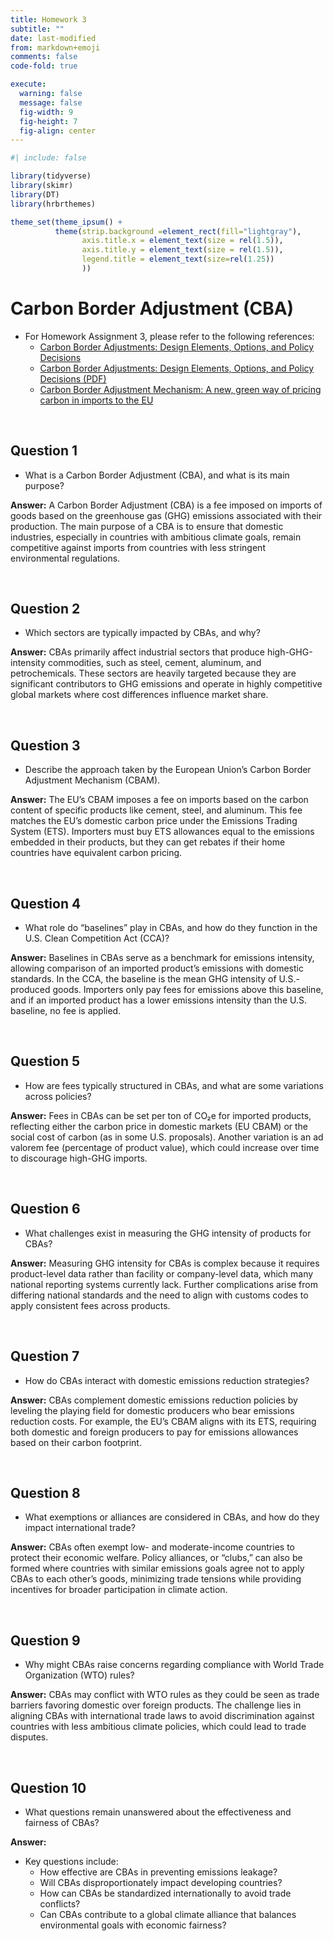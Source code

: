 ```yaml
---
title: Homework 3
subtitle: ""
date: last-modified
from: markdown+emoji
comments: false
code-fold: true

execute: 
  warning: false
  message: false
  fig-width: 9
  fig-height: 7
  fig-align: center
---
```

```r
#| include: false

library(tidyverse)
library(skimr)
library(DT)
library(hrbrthemes)

theme_set(theme_ipsum() +
          theme(strip.background =element_rect(fill="lightgray"),
                axis.title.x = element_text(size = rel(1.5)),
                axis.title.y = element_text(size = rel(1.5)),
                legend.title = element_text(size=rel(1.25))
                ))
```



# Carbon Border Adjustment (CBA)

- For Homework Assignment 3, please refer to the following references:
  - [Carbon Border Adjustments: Design Elements, Options, and Policy Decisions](https://www.rff.org/publications/reports/carbon-border-adjustments-design-elements-options-and-policy-decisions/)
  - [Carbon Border Adjustments: Design Elements, Options, and Policy Decisions (PDF)](https://media.rff.org/documents/Report_23-14.pdf)
  - [Carbon Border Adjustment Mechanism: A new, green way of pricing carbon in imports to the EU](https://www.eeas.europa.eu/sites/default/files/documents/2023/Carbon%20Border%20Adjustment%20Mechanism.pdf)
  
<br>

## Question 1
- What is a Carbon Border Adjustment (CBA), and what is its main purpose?

**Answer:**
A Carbon Border Adjustment (CBA) is a fee imposed on imports of goods based on the greenhouse gas (GHG) emissions associated with their production. The main purpose of a CBA is to ensure that domestic industries, especially in countries with ambitious climate goals, remain competitive against imports from countries with less stringent environmental regulations.

<br>

## Question 2
- Which sectors are typically impacted by CBAs, and why?

**Answer:**
CBAs primarily affect industrial sectors that produce high-GHG-intensity commodities, such as steel, cement, aluminum, and petrochemicals. These sectors are heavily targeted because they are significant contributors to GHG emissions and operate in highly competitive global markets where cost differences influence market share.

<br>


## Question 3
- Describe the approach taken by the European Union’s Carbon Border Adjustment Mechanism (CBAM).

**Answer:**
The EU’s CBAM imposes a fee on imports based on the carbon content of specific products like cement, steel, and aluminum. This fee matches the EU’s domestic carbon price under the Emissions Trading System (ETS). Importers must buy ETS allowances equal to the emissions embedded in their products, but they can get rebates if their home countries have equivalent carbon pricing.


<br>




## Question 4
- What role do “baselines” play in CBAs, and how do they function in the U.S. Clean Competition Act (CCA)?

**Answer:**
Baselines in CBAs serve as a benchmark for emissions intensity, allowing comparison of an imported product’s emissions with domestic standards. In the CCA, the baseline is the mean GHG intensity of U.S.-produced goods. Importers only pay fees for emissions above this baseline, and if an imported product has a lower emissions intensity than the U.S. baseline, no fee is applied.

<br>




## Question 5
- How are fees typically structured in CBAs, and what are some variations across policies?

**Answer:**
Fees in CBAs can be set per ton of CO₂e for imported products, reflecting either the carbon price in domestic markets (EU CBAM) or the social cost of carbon (as in some U.S. proposals). Another variation is an ad valorem fee (percentage of product value), which could increase over time to discourage high-GHG imports.

<br>




## Question 6
- What challenges exist in measuring the GHG intensity of products for CBAs?

**Answer:**
Measuring GHG intensity for CBAs is complex because it requires product-level data rather than facility or company-level data, which many national reporting systems currently lack. Further complications arise from differing national standards and the need to align with customs codes to apply consistent fees across products.

<br>




## Question 7
- How do CBAs interact with domestic emissions reduction strategies?

**Answer:**
CBAs complement domestic emissions reduction policies by leveling the playing field for domestic producers who bear emissions reduction costs. For example, the EU’s CBAM aligns with its ETS, requiring both domestic and foreign producers to pay for emissions allowances based on their carbon footprint.

<br>




## Question 8
- What exemptions or alliances are considered in CBAs, and how do they impact international trade?

**Answer:**
CBAs often exempt low- and moderate-income countries to protect their economic welfare. Policy alliances, or “clubs,” can also be formed where countries with similar emissions goals agree not to apply CBAs to each other’s goods, minimizing trade tensions while providing incentives for broader participation in climate action.


<br>




## Question 9
- Why might CBAs raise concerns regarding compliance with World Trade Organization (WTO) rules?

**Answer:**
CBAs may conflict with WTO rules as they could be seen as trade barriers favoring domestic over foreign products. The challenge lies in aligning CBAs with international trade laws to avoid discrimination against countries with less ambitious climate policies, which could lead to trade disputes.

<br>




## Question 10
- What questions remain unanswered about the effectiveness and fairness of CBAs?

**Answer:**

- Key questions include: 
  - How effective are CBAs in preventing emissions leakage? 
  - Will CBAs disproportionately impact developing countries? 
  - How can CBAs be standardized internationally to avoid trade conflicts? 
  - Can CBAs contribute to a global climate alliance that balances environmental goals with economic fairness?

<br>





<!-- # Suggested Model -->

<!-- - Agents -->
<!--   - Sweden Consumer -->
<!--   - Sweden Producer -->
<!--   - Sweden Government -->
<!--   - Indian Consumer -->
<!--   - Indian Producer -->
<!--   - Indian Government -->
<!--   - Social Planner (a global version) -->


<!-- - **Sweden Consumer** lives in Sweden and chooses how much to consume a Sweden good being sold in Sweden ( $q_{s}$ ) and an Indian good being sold in Sweden ( $\tilde{q}_{i}$ ). -->
<!-- - **Sweden Producer** locates in Sweden and chooses how much to produce a Sweden good being sold in Sweden ( $q_{s}$ ) and a Sweden good being sold in India ( $\tilde{q}_{s}$ ). -->

<!-- - **Indian Consumer** lives in India and chooses how much to consume an Indian good being sold in India ( $q_{i}$ ) and a Sweden good being sold in India ( $\tilde{q}_{s}$ ). -->
<!-- - **Indian Producer** locates in India and chooses how much to produce an Indian good being sold in India ( $q_{i}$ ) and an Indian good being sold in Sweden ( $\tilde{q}_{i}$ ). -->


<!-- - The climate damage in Sweden caused by carbon emissions from Sweden Producer and Indian Producer is denoted by  -->

<!-- $$ -->
<!-- D_{s} = D_{s}(q_{s} + \tilde{q}_{s} + q_{i} + \tilde{q}_{i}) -->
<!-- $$ -->

<!-- - The climate damage in India caused by carbon emissions from Sweden Producer and Indian Producer is denoted by  -->

<!-- $$ -->
<!-- D_{i} = D_{i}(q_{s} + \tilde{q}_{s} + q_{i} + \tilde{q}_{i}) -->
<!-- $$ -->


<!-- <br><br> -->

<!-- ## Sweden -->
<!-- ### Sweden Consumer -->

<!-- Given the Sweden's income ( $Y_{s}$ ), the price of a Sweden good in Sweden ( $p_{s}$ ), and the price of an Indian good in Sweden ( $\tilde{p}_{i}$ ), **Sweden Consumer** maximizes her utility: -->
<!-- $$ -->
<!-- \begin{align} -->
<!-- \max_{q_{s}, \tilde{q}_{i}}\;U_{s} = Y_{s} - p_{s}q_{s} - \tilde{p}_{i}\tilde{q}_{i} + V_{ss}(q_{s}) + V_{si}(\tilde{q}_{i}) -->
<!-- \end{align} -->
<!-- $$ -->

<!-- First-order conditions for Sweden Consumer's utility maximization problem are: -->
<!-- $$ -->
<!-- \begin{align} -->
<!-- q_{s}:&\qquad -p_{s} + V_{ss}' = 0 \tag{Demand-$q_{s}$}\\ -->
<!-- \tilde{q}_{i}:&\qquad -\tilde{p}_{i} + V_{si}'  = 0 \tag{Demand-$\tilde{q}_{i}$} -->
<!-- \end{align} -->
<!-- $$ -->

<!-- ### Sweden Producer -->

<!-- Given the price of a Sweden good in Sweden ( $p_{s}$ ) and the price of a Sweden good in India ( $\tilde{p}_{s}$ ), **Sweden Producer** maximizes her profit: -->
<!-- $$ -->
<!-- \begin{align} -->
<!-- \max_{q_{s}, \tilde{q}_{s}}\;\Pi_{s} = p_{s}q_{s} + \tilde{p}_{s}\tilde{q}_{s} - C_{ss}( q_{s} )  - C_{si}( \tilde{q}_{s} )  -->
<!-- \end{align} -->
<!-- $$ -->

<!-- First-order conditions for Sweden Producer's profit maximization problem are: -->
<!-- $$ -->
<!-- \begin{align} -->
<!-- q_{s}:&\qquad p_{s} - C_{ss}' = 0 \tag{Supply-$q_{s}$}\\ -->
<!-- \tilde{q}_{s}:&\qquad \tilde{p}_{s} + C_{si}'  = 0 \tag{Supply-$\tilde{q}_{s}$} -->
<!-- \end{align} -->
<!-- $$ -->

<!-- <br><br> -->

<!-- ## India -->
<!-- ### Indian Consumer -->

<!-- Given the India's income ( $Y_{i}$ ), the price of an Indian good in India ( $p_{i}$ ), and the price of a Sweden good in India ( $\tilde{p}_{s}$ ), **Indian Consumer** maximizes his utility: -->

<!-- $$ -->
<!-- \begin{align} -->
<!-- \max_{q_{i}, \tilde{q}_{s}}\;U_{i} = Y_{i} - p_{i}q_{i} - \tilde{p}_{s}\tilde{q}_{s} + V_{ii}(q_{i}) + V_{is}(\tilde{q}_{s}) -->
<!-- \end{align} -->
<!-- $$ -->


<!-- First-order conditions for Indian Consumer's utility maximization problem are: -->
<!-- $$ -->
<!-- \begin{align} -->
<!-- q_{i}:&\qquad -p_{i} + V_{ii}' = 0 \tag{Demand-$q_{i}$}\\ -->
<!-- \tilde{q}_{s}:&\qquad -\tilde{p}_{s} + V_{is}'  = 0 \tag{Demand-$\tilde{q}_{s}$} -->
<!-- \end{align} -->
<!-- $$ -->

<!-- ### Indian Producer -->

<!-- Given the price of an India good in India ( $p_{i}$ ) and the price of an Indian good in Sweden ( $\tilde{p}_{i}$ ), **Indian Producer** maximizes her profit: -->
<!-- $$ -->
<!-- \begin{align} -->
<!-- \max_{q_{i}, \tilde{q}_{i}}\;\Pi_{i} = p_{i}q_{i} + \tilde{p}_{i}\tilde{q}_{i} - C_{ii}( q_{i} )  - C_{is}( \tilde{q}_{i} )  -->
<!-- \end{align} -->
<!-- $$ -->

<!-- First-order conditions for Indian Producer's profit maximization problem are: -->
<!-- $$ -->
<!-- \begin{align} -->
<!-- q_{i}:&\qquad p_{i} - C_{ii}' = 0 \tag{Supply-$q_{i}$}\\ -->
<!-- \tilde{q}_{i}:&\qquad \tilde{p}_{i} + C_{is}'  = 0 \tag{Supply-$\tilde{q}_{i}$} -->
<!-- \end{align} -->
<!-- $$ -->

<!-- <br><br> -->

<!-- ## Social Planner, a global version -->

<!-- The Social Planner allocates Sweden/Indian goods in Sweden/India maximizes the social welfare, taking into account the climate damages in Sweden and India -->

<!-- $$ -->
<!-- \begin{align} -->
<!-- \max_{q_{s}, \tilde{q}_{s}, q_{i}, \tilde{q}_{i}}\; SW &= U_{s} + U_{i} + \Pi_{s} + \Pi_{i} - (D_{s} + D_{i})\\ -->
<!-- &=\; Y_{s} + Y_{i}\\&\quad + V_{ss}(q_{s}) + V_{si}(\tilde{q}_{i}) + V_{ii}(q_{i}) + V_{is}(\tilde{q}_{s})\\&\quad - C_{ss}( q_{s} ) - C_{si}( \tilde{q}_{s} )   - C_{ii}( q_{i} ) - C_{is}( \tilde{q}_{i} )\\&\quad - D_{s}(q_{s} + \tilde{q}_{s} + q_{i} + \tilde{q}_{i}) - D_{i}(q_{s} + \tilde{q}_{s} + q_{i} + \tilde{q}_{i}) -->
<!-- \end{align} -->
<!-- $$ -->

<!-- First-order conditions for the Social Planner's socal welfare maximization problem are: -->
<!-- $$ -->
<!-- \begin{align} -->
<!-- q_{s}:&\qquad V_{ss}' - C_{ss}' - D_{s}' - D_{i}' = 0 \tag{Opt-$q_{s}$}\\ -->
<!-- \tilde{q}_{s}:&\qquad V_{is}' - C_{si}' - D_{s}' - D_{i}' = 0 \tag{Opt-$\tilde{q}_{s}$}\\ -->
<!-- q_{i}:&\qquad V_{ii}' - C_{ii}' - D_{s}' - D_{i}' = 0 \tag{Opt-$q_{i}$}\\ -->
<!-- \tilde{q}_{i}:&\qquad V_{si}' - C_{is}' - D_{s}' - D_{i}'  = 0 \tag{Opt-$\tilde{q}_{i}$} -->
<!-- \end{align} -->
<!-- $$ -->

<!-- # Tasks -->


<!-- ## Task 1 - Globally optimal resource allocations -->
<!-- - Derive the first order conditions for the Social Planner's maximization problem, which characterizes the globally optimal resource allocations $\left(\,\left\{q_{s}^{o}, \tilde{q}_{s}^{o}, q_{i}^{o}, \tilde{q}_{i}^{o}\right\}\,\right)$ and determine the globally optimal carbon tax.  -->

<!-- <br> -->
<!-- <br> -->

<!-- ## Task 2 - Markets under the Local Carbon Tax System -->

<!-- - Let $t_{ss}$ denote **Swedish Government**'s carbon tax imposed on goods produced by Sweden Producer ( $q_{s}$ and  $\tilde{q}_{s}$ ). -->

<!-- - Let $t_{ii}$ denote **Indian Government**'s carbon tax imposed on goods produced by Indian Producer ( $q_{i}$ and  $\tilde{q}_{i}$ ). -->


<!-- - Under the local carbon tax, consider the markets for the following four goods: -->
<!--   - A Sweden good being sold in Sweden ( $q_{s}$ ) -->
<!--   - An Indian good being sold in Sweden ( $\tilde{q}_{i}$ ) -->
<!--   - An Indian good being sold in India ( $q_{i}$ ) -->
<!--   - A Sweden good being sold in India ( $\tilde{q}_{s}$ ) -->

<!-- - Derive the demand and supply curves for each market using the first-order conditions for the Consumers' and the Producers' problems under the local carbon tax. -->

<!-- - Draw the linear demand and supply functions, assuming the quadratic form of utility and cost functions. -->

<!-- - Describe how the carbon taxes shift the supply functions. -->

<!-- <br> -->
<!-- <br> -->



<!-- ## Task 3 - Optimal Carbon Tax -->
<!-- - To achieve the globally optimal resource allocations $\left(\,\left\{q_{s}^{o}, \tilde{q}_{s}^{o}, q_{i}^{o}, \tilde{q}_{i}^{o}\right\}\,\right)$, what rate of carbon taxes should each government set? -->

<!-- <br> -->
<!-- <br> -->




<!-- ## Task 4 - Hypothetical Scenario -->

<!-- - Suppose the Sweden government imposes the optimal carbon tax that internalizes the global climate damage ( $D = D_{s} + D_{i}$ ), while the Indian government imposes the locally optimal carbon tax that internalizes only the local climate damage ( $D_{i}$ ). -->

<!-- - Design the CBAM that the Sweden government induces the Indian Producer to produce the globally optimal level of the good being sold in Sweden. -->
<!--   - That is, for the Sweden government to impose tariff $(\,t_{si}\,)$ on Indian goods being sold in Sweden. -->


<!-- <br> -->
<!-- <br> -->






